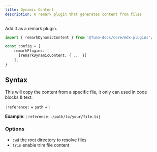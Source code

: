 ```yaml
---
title: Dynamic Content
description: A remark plugin that generates content from files
---
```


Add it as a remark plugin.

```ts
import { remarkDynamicContent } from '@fuma-docs/core/mdx-plugins';

const config = {
    remarkPlugins: [
      [remarkDynamicContent, { ... }]
    ],
}
```

## Syntax

This will copy the content from a specific file, it only can used in code blocks
& text.

`|reference:` + `path` + `|`

**Example:** `|reference:./path/to/your/file.ts|`

### Options

- `cwd` the root directory to resolve files
- `trim` enable trim file content
